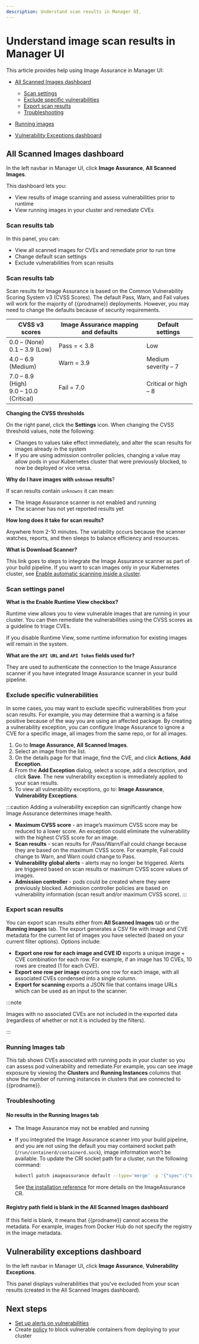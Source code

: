 ```yaml
---
description: Understand scan results in Manager UI.
---
```


# Understand image scan results in Manager UI

This article provides help using Image Assurance in Manager UI:

- [All Scanned Images dashboard](#all-scanned-images-dashboard)
  - [Scan settings](#scan-settings)
  - [Exclude specific vulnerabilities](#exclude-specific-vulnerabilities)
  - [Export scan results](#export-scan-results)
  - [Troubleshooting](#troubleshooting)
- [Running images](#running-images-tab)

- [Vulnerability Exceptions dashboard](#vulnerability-exceptions)

## All Scanned Images dashboard

In the left navbar in Manager UI, click **Image Assurance**, **All Scanned Images**.

This dashboard lets you:
- View results of image scanning and assess vulnerabilities prior to runtime
- View running images in your cluster and remediate CVEs

### Scan results tab

In this panel, you can:

- View all scanned images for CVEs and remediate prior to run time
- Change default scan settings
- Exclude vulnerabilities from scan results

### Scan results tab

Scan results for Image Assurance is based on the Common Vulnerability Scoring System v3 (CVSS Scores). The default Pass, Warn, and Fail values will work for the majority of {{prodname}} deployments. However, you may need to change the defaults because of security requirements.

| CVSS v3 scores                              | Image Assurance mapping and defaults | Default settings     |
|---------------------------------------------|--------------------------------------|----------------------|
| 0.0 – (None)<br />0.1 – 3.9 (Low)           | Pass = < 3.8                         | Low                  |
| 4.0 – 6.9 (Medium)                          | Warn = 3.9                           | Medium severity – 7  |
| 7.0 – 8.9 (High)<br />9.0 – 10.0 (Critical) | Fail = 7.0                           | Critical or high – 8 |


**Changing the CVSS thresholds**

On the right panel, click the **Settings** icon. When changing the CVSS threshold values, note the following:
- Changes to values take effect immediately, and alter the scan results for images already in the system
- If you are using admission controller policies, changing a value may allow pods in your Kubernetes cluster that were previously blocked, to now be deployed or vice versa.

**Why do I have images with `unknown` results**?

If scan results contain `unknowns` it can mean:
- The Image Assurance scanner is not enabled and running
- The scanner has not yet reported results yet

**How long does it take for scan results?**

Anywhere from 2-10 minutes. The variability occurs because the scanner watches, reports, and then sleeps to balance efficiency and resources.

**What is Download Scanner?**

This link goes to steps to integrate the Image Assurance scanner as part of your build pipeline. If you want to scan images only in your Kubernetes cluster, see [Enable automatic scanning inside a cluster](./scanners/cluster-scanner).

### Scan settings panel

**What is the Enable Runtime View checkbox?**

Runtime view allows you to view vulnerable images that are running in your cluster. You can then remediate the vulnerabilities using the CVSS scores as a guideline to triage CVEs.

If you disable Runtime View, some runtime information for existing images will remain in the system.

**What are the `API URL` and `API Token` fields used for?**

They are used to authenticate the connection to the Image Assurance scanner if you have integrated Image Assurance scanner in your build pipeline.

### Exclude specific vulnerabilities

In some cases, you may want to exclude specific vulnerabilities from your scan results. For example, you may determine that a warning is a false positive because of the way you are using an affected package. By creating a vulnerability exception, you can configure Image Assurance to ignore a CVE for a specific image, all images from the same repo, or for all images.

1. Go to **Image Assurance**, **All Scanned Images**. 
2. Select an image from the list.
3. On the details page for that image, find the CVE, and click **Actions**, **Add Exception**.
4. From the **Add Exception** dialog, select a scope, add a description, and click **Save**. The new vulnerability exception is immediately applied to your scan results.
5. To view all vulnerability exceptions, go to: **Image Assurance**, **Vulnerability Exceptions**.

:::caution 
Adding a vulnerability exception can significantly change how Image Assurance determines image health. 
- **Maximum CVSS score** - an image’s maximum CVSS score may be reduced to a lower score. An exception could eliminate the vulnerability with the highest CVSS score for an image. 
- **Scan results** - scan results for /Pass/Warn/Fail could change because they are based on the maximum CVSS score. For example, Fail could change to Warn, and Warn could change to Pass. 
- **Vulnerability global alerts** - alerts may no longer be triggered. Alerts are triggered based on scan results or maximum CVSS score values of images. 
- **Admission controller** - pods could be created where they were previously blocked. Admission controller policies are based on vulnerability information (scan result and/or maximum CVSS score). 
:::

### Export scan results

You can export scan results either from **All Scanned Images** tab or the **Running images** tab. The export generates a CSV file with image and CVE metadata for the current list of images you have selected (based on your current filter options). Options include:

- **Export one row for each image and CVE ID** exports a unique image + CVE combination for each row. For example, if an image has 10 CVEs, 10 rows are created (1 for each CVE).
- **Export one row per image** exports one row for each image, with all associated CVEs condensed into a single column.
- **Export for scanning** exports a JSON file that contains image URLs which can be used as an input to the scanner.

:::note

Images with no associated CVEs are not included in the exported data (regardless of whether or not it is included by the filters).

:::

### Running Images tab

This tab shows CVEs associated with running pods in your cluster so you can assess pod vulnerability and remediate.For example, you can see image exposure by viewing the  **Clusters** and **Running Instances** columns that show the number of running instances in clusters that are connected to {{prodname}}.

### Troubleshooting 

#### No results in the Running Images tab

- The Image Assurance may not be enabled and running
- If you integrated the Image Assurance scanner into your build pipeline, and you are not using the default you may containerd socket path (`/run/containerd/containerd.sock`), image information won't be available. To update the CRI socket path for a cluster, run the following command:

   ```bash
   kubectl patch imageassurance default --type='merge' -p '{"spec":{"criSocketPath":"<path-to-cri-socket>"}}'
   ```
   See [the installation reference](../reference/installation/api.mdx#image-assurance.operator.tigera.io/v1.ImageAssuranceSpec) for more details on the ImageAssurance CR.

#### Registry path field is blank in the All Scanned Images dashboard

If this field is blank, it means that {{prodname}} cannot access the metadata. For example, images from Docker Hub do not specify the registry in the image metadata.

## Vulnerability exceptions dashboard

In the left navbar in Manager UI, click **Image Assurance**, **Vulnerability Exceptions**.

This panel displays vulnerabilities that you've excluded from your scan results (created in the All Scanned Images dashboard).

## Next steps

- [Set up alerts on vulnerabilities](set-up-alerts.mdx)
- Create [policy](install-the-admission-controller.mdx) to block vulnerable containers from deploying to your cluster